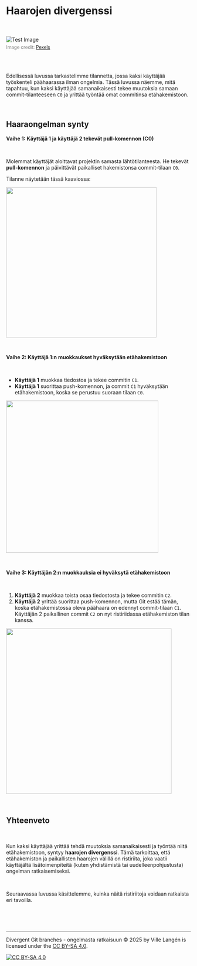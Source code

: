 # Haarojen divergenssi{#divergences}

<br><br>
<img src="images/divergence.jpg" alt="Test Image" style="max-width: 100%; height: auto;">
<figcaption style="font-size: 0.9em; color: gray; margin-top: 5px;">
    Image credit: <a href="https://www.pexels.com/photo/a-woman-crying-for-help-7640773/" target="_blank">Pexels</a>
</figcaption>
<br><br>

Edellisessä luvussa tarkastelimme tilannetta, jossa kaksi käyttäjää työskenteli päähaarassa ilman ongelmia. Tässä luvussa näemme, mitä tapahtuu, kun kaksi käyttäjää samanaikaisesti tekee muutoksia samaan commit-tilanteeseen `C0` ja yrittää työntää omat commitinsa etähakemistoon.

\

## Haaraongelman synty

**Vaihe 1: Käyttäjä 1 ja käyttäjä 2 tekevät pull-komennon (C0)**

\

Molemmat käyttäjät aloittavat projektin samasta lähtötilanteesta. He tekevät **pull-komennon** ja päivittävät paikalliset hakemistonsa commit-tilaan `C0`.

Tilanne näytetään tässä kaaviossa:

![](images/divergent_branch1.png){width="410"}

\

**Vaihe 2: Käyttäjä 1:n muokkaukset hyväksytään etähakemistoon**

\

-   **Käyttäjä 1** muokkaa tiedostoa ja tekee commitin `C1`.
-   **Käyttäjä 1** suorittaa push-komennon, ja commit `C1` hyväksytään etähakemistoon, koska se perustuu suoraan tilaan `C0`.

![](images/divergent_branch2.png){width="415"}

\

**Vaihe 3: Käyttäjän 2:n muokkauksia ei hyväksytä etähakemistoon**

\

1.  **Käyttäjä 2** muokkaa toista osaa tiedostosta ja tekee commitin `C2`.
2.  **Käyttäjä 2** yrittää suorittaa push-komennon, mutta Git estää tämän, koska etähakemistossa oleva päähaara on edennyt commit-tilaan `C1`. Käyttäjän 2 paikallinen commit `C2` on nyt ristiriidassa etähakemiston tilan kanssa.

![](images/divergent_branch3.png){width="451"}

\

## Yhteenveto

\

Kun kaksi käyttäjää yrittää tehdä muutoksia samanaikaisesti ja työntää niitä etähakemistoon, syntyy **haarojen divergenssi**. Tämä tarkoittaa, että etähakemiston ja paikallisten haarojen välillä on ristiriita, joka vaatii käyttäjältä lisätoimenpiteitä (kuten yhdistämistä tai uudelleenpohjustusta) ongelman ratkaisemiseksi.

\

Seuraavassa luvussa käsittelemme, kuinka näitä ristiriitoja voidaan ratkaista eri tavoilla.

\

\

------------------------------------------------------------------------

Divergent Git branches - ongelmasta ratkaisuun © 2025 by
Ville Langén is licensed under the [CC BY-SA
4.0](https://creativecommons.org/licenses/by-sa/4.0/?ref=chooser-v1).

[![CC BY-SA
4.0](https://licensebuttons.net/l/by-sa/4.0/88x31.png)](https://creativecommons.org/licenses/by-sa/4.0/)